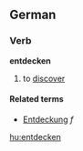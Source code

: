 ==German==
===Verb===
'''entdecken'''

# to [[discover]]

====Related terms====
*[[Entdeckung]] ''f''

[[hu:entdecken]]